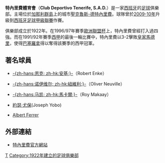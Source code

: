 {{NoteTA|G1=足球
|G2=西甲
}}
{{Football club infobox
| clubname   = 特內里費<br />''CD Tenerife''
| image      = [[File:Club_Deportivo_Tenerife.png|160px]]
| fullname   = Club Deportivo Tenerife, S.A.D.
| nickname   = ''El Tete''
| founded    = 1922年
| ground     = {{tsl|en|Estadio Heliodoro Rodríguez López|埃利奥多罗·罗德里格斯·洛佩斯球场}}
| city       = [[西班牙|西班牙]]，[[加那利群島|加那利群島]]<br />[[聖克魯斯-德特內里費|聖克魯斯-德特內里費]]
| capacity   = 23,660
| chairman   = Miguel Concepción
| manager    = [[José_Luis_Martí|José Luis Martí]]
| league     = [[西班牙足球乙級聯賽|西班牙足球乙級聯賽]]
| season     = 2021–22
| position   = 西乙，第 5 位
| website    = http://www.clubdeportivotenerife.es/
|pattern_la1=_tenerife1617h
|pattern_b1=_tenerife1617h
|pattern_ra1=_tenerife1617h
|pattern_sh1=_tenerife1617h
|pattern_so1=_tenerife1617h
|leftarm1=FFFFFF
|body1=FFFFFF
|rightarm1=FFFFFF
|shorts1=0000CC
|socks1=FFFFFF
|pattern_la2=_tenerife1617a
|pattern_b2=_tenerife1617a
|pattern_ra2=_tenerife1617a
|pattern_sh2=_tenerife1617a
|pattern_so2=_tenerife1617a
|leftarm2=0000AA
|body2=0000AA
|rightarm2=0000AA
|shorts2=FFFFFF
|socks2=0000AA
|pattern_la3=_tenerife1617t
|pattern_b3=_tenerife1617t
|pattern_ra3=_tenerife1617t
|pattern_sh3=_tenerife1617t
|pattern_so3=_tenerife1617t
|leftarm3=f73f65
|body3=f73f65
|rightarm3=f73f65
|shorts3=000099
|socks3=f73f65
}}
'''特內里費體育會'''（'''Club Deportivo Tenerife, S.A.D.'''）是一家[[西班牙|西班牙]]的[[足球|足球]]俱樂部。主場位於[[加那利群島|加那利群島]]上的城市[[聖克魯斯-德特內里費|聖克魯斯-德特內里費]]。球隊曾於[[2009年至2010年西班牙足球甲級聯賽|2009-10年]]升級到[[西班牙足球甲級聯賽|西班牙足球甲級聯賽]]作賽。

俱樂部成立於1922年。在1996/97年賽季[[歐洲聯盟杯|歐洲聯盟杯]]上，特內里費曾經打入過四強。而在1991/92年賽季[[西甲|西甲]]的最後一輪比賽中，特內里費以3-2擊敗[[皇家馬德里足球俱樂部|皇家馬德里]]，使得[[巴塞隆納足球俱樂部|巴塞羅拿]]得以奪得該賽季的西甲冠軍。

== 著名球員 ==
* {{flagicon|Germany}} [[罗伯特·恩克|-{zh-hans:恩克; zh-hk:安基;}-]]（Robert Enke）
* {{flagicon|Germany}} [[奥利弗·诺伊维尔|-{zh-hans:诺伊维尔; zh-hk:紐維利;}-]]（Oliver Neuville）
* {{flagicon|Netherlands}} [[罗伊·马凯|-{zh-hans:马凯; zh-hk:馬卡爾;}-]]（Roy Makaay）
* {{flagicon|Nigeria}} [[約瑟·尤保|約瑟·尤保]](Joseph Yobo) 
* {{flagicon|Spain}} [[Albert_Ferrer|Albert Ferrer]]

== 外部連結 ==
* [http://www.clubdeportivotenerife.es 特內里費官方網站] {{Wayback|url=http://www.clubdeportivotenerife.es/ |date=20151218214347 }}{{es}}

{{西甲賽季}}

[[Category:西班牙足球俱樂部|T]]
[[Category:1922年建立的足球俱樂部|Category:1922年建立的足球俱樂部]]
